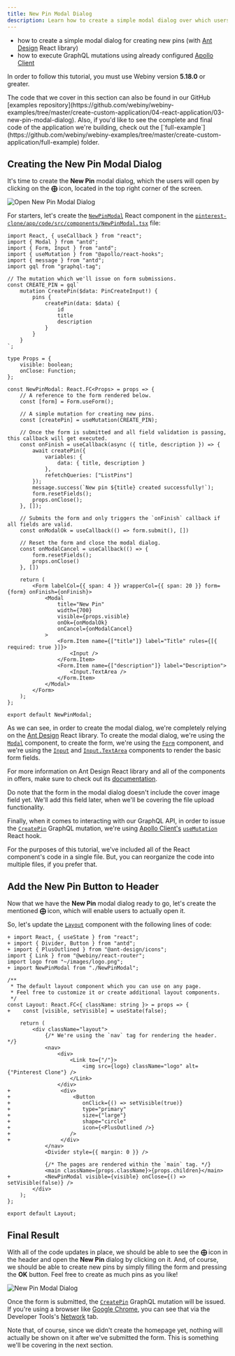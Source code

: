 ```yaml
---
title: New Pin Modal Dialog
description: Learn how to create a simple modal dialog over which users can create new pins.
---
```



<Alert type="success" title="WHAT YOU’LL LEARN">

- how to create a simple modal dialog for creating new pins (with [Ant Design](https://ant.design/docs/react/introduce) React library)
- how to execute GraphQL mutations using already configured [Apollo Client](https://www.apollographql.com/docs/react/v2)

</Alert>

<Alert type="info" title="Can I use this?">

In order to follow this tutorial, you must use Webiny version **5.18.0** or greater.

</Alert>

<Alert type="info">
The code that we cover in this section can also be found in our GitHub [examples repository](https://github.com/webiny/webiny-examples/tree/master/create-custom-application/04-react-application/03-new-pin-modal-dialog). Also, if you'd like to see the complete and final code of the application we're building, check out the [`full-example`](https://github.com/webiny/webiny-examples/tree/master/create-custom-application/full-example) folder.

</Alert>

## Creating the New Pin Modal Dialog

It's time to create the **New Pin** modal dialog, which the users will open by clicking on the **&#10753;** icon, located in the top right corner of the screen.

![Open New Pin Modal Dialog](./assets/new-pin-modal-dialog/plus-header-button.png)

For starters, let's create the [`NewPinModal`](https://github.com/webiny/webiny-examples/blob/master/create-custom-application/04-react-application/03-new-pin-modal-dialog/pinterest-clone/app/code/src/components/NewPinModal.tsx#L26) React component in the [`pinterest-clone/app/code/src/components/NewPinModal.tsx`](https://github.com/webiny/webiny-examples/blob/master/create-custom-application/04-react-application/03-new-pin-modal-dialog/pinterest-clone/app/code/src/components/NewPinModal.tsx) file:

```tsx pinterest-clone/app/code/src/components/NewPinModal.tsx
import React, { useCallback } from "react";
import { Modal } from "antd";
import { Form, Input } from "antd";
import { useMutation } from "@apollo/react-hooks";
import { message } from "antd";
import gql from "graphql-tag";

// The mutation which we'll issue on form submissions.
const CREATE_PIN = gql`
    mutation CreatePin($data: PinCreateInput!) {
        pins {
            createPin(data: $data) {
                id
                title
                description
            }
        }
    }
`;

type Props = {
    visible: boolean;
    onClose: Function;
};

const NewPinModal: React.FC<Props> = props => {
    // A reference to the form rendered below.
    const [form] = Form.useForm();

    // A simple mutation for creating new pins.
    const [createPin] = useMutation(CREATE_PIN);

    // Once the form is submitted and all field validation is passing, this callback will get executed.
    const onFinish = useCallback(async ({ title, description }) => {
        await createPin({
            variables: {
                data: { title, description }
            },
            refetchQueries: ["ListPins"]
        });
        message.success(`New pin ${title} created successfully!`);
        form.resetFields();
        props.onClose();
    }, []);

    // Submits the form and only triggers the `onFinish` callback if all fields are valid.
    const onModalOk = useCallback(() => form.submit(), [])

    // Reset the form and close the modal dialog.
    const onModalCancel = useCallback(() => {
        form.resetFields();
        props.onClose()
    }, [])

    return (
        <Form labelCol={{ span: 4 }} wrapperCol={{ span: 20 }} form={form} onFinish={onFinish}>
            <Modal
                title="New Pin"
                width={700}
                visible={props.visible}
                onOk={onModalOk}
                onCancel={onModalCancel}
            >
                <Form.Item name={["title"]} label="Title" rules={[{ required: true }]}>
                    <Input />
                </Form.Item>
                <Form.Item name={["description"]} label="Description">
                    <Input.TextArea />
                </Form.Item>
            </Modal>
        </Form>
    );
};

export default NewPinModal;

```

As we can see, in order to create the modal dialog, we're completely relying on the [Ant Design](https://ant.design/docs/react/introduce) React library. To create the modal dialog, we're using the [`Modal`](https://ant.design/components/modal/) component, to create the form, we're using the [`Form`](https://ant.design/components/form/) component, and we're using the [`Input`](https://ant.design/components/input/) and [`Input.TextArea`](https://ant.design/components/input/#components-input-demo-textarea) components to render the basic form fields.

<Alert type="info">

For more information on Ant Design React library and all of the components in offers, make sure to check out its [documentation](https://ant.design/docs/react/introduce).

</Alert>

Do note that the form in the modal dialog doesn't include the cover image field yet. We'll add this field later, when we'll be covering the file upload functionality.

Finally, when it comes to interacting with our GraphQL API, in order to issue the [`CreatePin`](https://github.com/webiny/webiny-examples/blob/master/create-custom-application/04-react-application/03-new-pin-modal-dialog/pinterest-clone/app/code/src/components/NewPinModal.tsx#L9) GraphQL mutation, we're using [Apollo Client's](https://www.apollographql.com/docs/react/v2) [`useMutation`](https://www.apollographql.com/docs/react/v2/data/mutations/#executing-a-mutation) React hook.

<Alert type="info">

For the purposes of this tutorial, we've included all of the React component's code in a single file. But, you can reorganize the code into multiple files, if you prefer that.

</Alert>

## Add the New Pin Button to Header

Now that we have the **New Pin** modal dialog ready to go, let's create the mentioned **&#10753;** icon, which will enable users to actually open it.

So, let's update the [`Layout`](https://github.com/webiny/webiny-examples/blob/master/create-custom-application/04-react-application/03-new-pin-modal-dialog/pinterest-clone/app/code/src/components/Layout.tsx#L12) component with the following lines of code:

```diff-js pinterest-clone/app/code/src/components/Layout.tsx 
+ import React, { useState } from "react";
+ import { Divider, Button } from "antd";
+ import { PlusOutlined } from "@ant-design/icons";
import { Link } from "@webiny/react-router";
import logo from "~/images/logo.png";
+ import NewPinModal from "./NewPinModal";

/**
 * The default layout component which you can use on any page.
 * Feel free to customize it or create additional layout components.
 */
const Layout: React.FC<{ className: string }> = props => {
+    const [visible, setVisible] = useState(false);

    return (
        <div className="layout">
            {/* We're using the `nav` tag for rendering the header. */}
            <nav>
                <div>
                    <Link to={"/"}>
                        <img src={logo} className="logo" alt={"Pinterest Clone"} />
                    </Link>
                </div>
+                <div>
+                    <Button
+                       onClick={() => setVisible(true)}
+                       type="primary"
+                       size={"large"}
+                       shape="circle"
+                       icon={<PlusOutlined />}
+                   />
+                </div>
            </nav>
            <Divider style={{ margin: 0 }} />

            {/* The pages are rendered within the `main` tag. */}
            <main className={props.className}>{props.children}</main>
+           <NewPinModal visible={visible} onClose={() => setVisible(false)} />
        </div>
    );
};

export default Layout;
```

## Final Result

With all of the code updates in place, we should be able to see the **&#10753;** icon in the header and open the **New Pin** dialog by clicking on it. And, of course, we should be able to create new pins by simply filling the form and pressing the **OK** button. Feel free to create as much pins as you like!

![New Pin Modal Dialog](./assets/new-pin-modal-dialog/new-pin-modal-dialog.png)

<Alert type="info">

Once the form is submitted, the [`CreatePin`](https://github.com/webiny/webiny-examples/blob/master/create-custom-application/04-react-application/03-new-pin-modal-dialog/pinterest-clone/app/code/src/components/NewPinModal.tsx#L9) GraphQL mutation will be issued. If you're using a browser like [Google Chrome](https://www.google.com/chrome/index.html), you can see that via the Developer Tools's [Network](https://developer.chrome.com/docs/devtools/network/) tab.

</Alert>

Note that, of course, since we didn't create the homepage yet, nothing will actually be shown on it after we've submitted the form. This is something we'll be covering in the next section.
